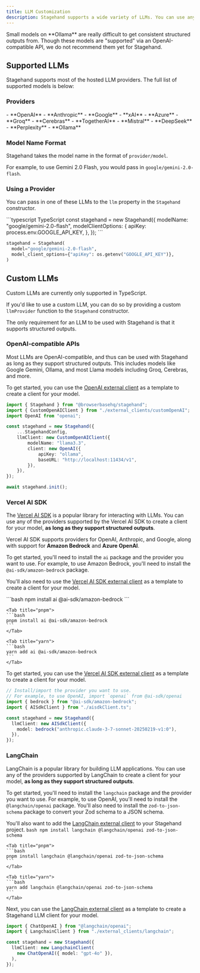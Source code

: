 ```yaml
---
title: LLM Customization
description: Stagehand supports a wide variety of LLMs. You can use any LLM that supports structured outputs with our existing clients, or by writing a custom LLM provider.
---
```


<Tip>
Small models on **Ollama** are really difficult to get consistent structured outputs from. Though these models are "supported" via an OpenAI-compatible API, we do not recommend them yet for Stagehand.
</Tip>

## Supported LLMs
Stagehand supports most of the hosted LLM providers. The full list of supported models is below:

### Providers
<Expandable title="Supported Providers">
- **OpenAI**
- **Anthropic**
- **Google**
- **xAI**
- **Azure**
- **Groq**
- **Cerebras**
- **TogetherAI**
- **Mistral**
- **DeepSeek**
- **Perplexity**
- **Ollama**
</Expandable>

### Model Name Format

Stagehand takes the model name in the format of `provider/model`.

For example, to use Gemini 2.0 Flash, you would pass in `google/gemini-2.0-flash`.

### Using a Provider

You can pass in one of these LLMs to the `llm` property in the `Stagehand` constructor.

<CodeGroup>
```typescript TypeScript
const stagehand = new Stagehand({
  modelName: "google/gemini-2.0-flash",
  modelClientOptions: {
    apiKey: process.env.GOOGLE_API_KEY,
  },
});
```

```python Python
stagehand = Stagehand(
  model="google/gemini-2.0-flash",
  model_client_options={"apiKey": os.getenv("GOOGLE_API_KEY")},
)
```
</CodeGroup>

## Custom LLMs
<Note>
Custom LLMs are currently only supported in TypeScript.
</Note>

If you'd like to use a custom LLM, you can do so by providing a custom `llmProvider` function to the `Stagehand` constructor.

The only requirement for an LLM to be used with Stagehand is that it supports structured outputs.

### OpenAI-compatible APIs
Most LLMs are OpenAI-compatible, and thus can be used with Stagehand as long as they support structured outputs. This includes models like Google Gemini, Ollama, and most Llama models including Groq, Cerebras, and more.

To get started, you can use the [OpenAI external client](https://github.com/browserbase/stagehand/blob/main/examples/external_clients/customOpenAI.ts) as a template to create a client for your model.
```ts {7-13}
import { Stagehand } from "@browserbasehq/stagehand";
import { CustomOpenAIClient } from "./external_clients/customOpenAI";
import OpenAI from "openai";

const stagehand = new Stagehand({
	...StagehandConfig,
	llmClient: new CustomOpenAIClient({
		modelName: "llama3.3",
		client: new OpenAI({
			apiKey: "ollama",
			baseURL: "http://localhost:11434/v1",
		}),
	}),
});

await stagehand.init();
```

### Vercel AI SDK
The [Vercel AI SDK](https://sdk.vercel.ai/providers/ai-sdk-providers) is a popular library for interacting with LLMs. You can use any of the providers supported by the Vercel AI SDK to create a client for your model, **as long as they support structured outputs**.

Vercel AI SDK supports providers for OpenAI, Anthropic, and Google, along with support for **Amazon Bedrock** and **Azure OpenAI**.

To get started, you'll need to install the `ai` package and the provider you want to use. For example, to use Amazon Bedrock, you'll need to install the `@ai-sdk/amazon-bedrock` package.

You'll also need to use the [Vercel AI SDK external client](https://github.com/browserbase/stagehand/blob/main/examples/external_clients/aisdk.ts) as a template to create a client for your model.

<Tabs>
	<Tab title="npm">
	```bash
	npm install ai @ai-sdk/amazon-bedrock
	```
	</Tab>

	<Tab title="pnpm">
	```bash
	pnpm install ai @ai-sdk/amazon-bedrock
	```
	</Tab>

	<Tab title="yarn">
	```bash
	yarn add ai @ai-sdk/amazon-bedrock
	```
	</Tab>
</Tabs>

To get started, you can use the [Vercel AI SDK external client](https://github.com/browserbase/stagehand/blob/84f810b4631291307a32a47addad7e26e9c1deb3/examples/external_clients/aisdk.ts) as a template to create a client for your model.

```ts
// Install/import the provider you want to use.
// For example, to use OpenAI, import `openai` from @ai-sdk/openai
import { bedrock } from "@ai-sdk/amazon-bedrock";
import { AISdkClient } from "./aisdkClient.ts";

const stagehand = new Stagehand({
  llmClient: new AISdkClient({
	model: bedrock("anthropic.claude-3-7-sonnet-20250219-v1:0"),
  }),
});
```

### LangChain
LangChain is a popular library for building LLM applications. You can use any of the providers supported by LangChain to create a client for your model, **as long as they support structured outputs**.

To get started, you'll need to install the `langchain` package and the provider you want to use. For example, to use OpenAI, you'll need to install the `@langchain/openai` package. You'll also need to install the `zod-to-json-schema` package to convert your Zod schema to a JSON schema.

You'll also want to add the [LangChain external client](https://github.com/browserbase/stagehand/blob/84f810b4631291307a32a47addad7e26e9c1deb3/examples/external_clients/langchain.ts) to your Stagehand project.
<Tabs>
	<Tab title="npm">
	```bash
	npm install langchain @langchain/openai zod-to-json-schema
	```
	</Tab>

	<Tab title="pnpm">
	```bash
	pnpm install langchain @langchain/openai zod-to-json-schema
	```
	</Tab>

	<Tab title="yarn">
	```bash
	yarn add langchain @langchain/openai zod-to-json-schema
	```
	</Tab>
</Tabs>

Next, you can use the [LangChain external client](https://github.com/browserbase/stagehand/blob/84f810b4631291307a32a47addad7e26e9c1deb3/examples/external_clients/langchain.ts) as a template to create a Stagehand LLM client for your model.

```ts
import { ChatOpenAI } from "@langchain/openai";
import { LangchainClient } from "./external_clients/langchain";

const stagehand = new Stagehand({
  llmClient: new LangchainClient(
	new ChatOpenAI({ model: "gpt-4o" }),
  ),
});
```

